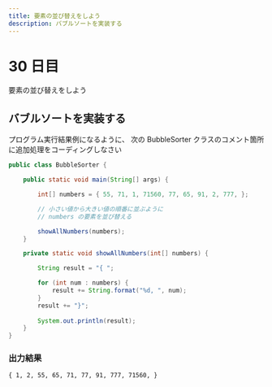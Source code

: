 ```yaml
---
title: 要素の並び替えをしよう
description: バブルソートを実装する
---
```


# 30 日目

要素の並び替えをしよう

## バブルソートを実装する

プログラム実行結果例になるように、
次の BubbleSorter クラスのコメント箇所に追加処理をコーディングしなさい

```java
public class BubbleSorter {

    public static void main(String[] args) {

        int[] numbers = { 55, 71, 1, 71560, 77, 65, 91, 2, 777, };

        // 小さい値から大きい値の順番に並ぶように
        // numbers の要素を並び替える

        showAllNumbers(numbers);
    }

    private static void showAllNumbers(int[] numbers) {

        String result = "{ ";

        for (int num : numbers) {
            result += String.format("%d, ", num);
        }
        result += "}";
        
        System.out.println(result);
    }
}
```

### 出力結果

```
{ 1, 2, 55, 65, 71, 77, 91, 777, 71560, }
```
